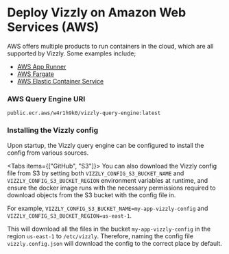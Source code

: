 
# Deploy Vizzly on Amazon Web Services (AWS)

AWS offers multiple products to run containers in the cloud, which are all supported by Vizzly. Some examples include;

- [AWS App Runner](https://aws.amazon.com/apprunner/)
- [AWS Fargate](https://aws.amazon.com/fargate/)
- [AWS Elastic Container Service](https://aws.amazon.com/ecs/)

### AWS Query Engine URI

```
public.ecr.aws/w4r1h9k0/vizzly-query-engine:latest
```

### Installing the Vizzly config

Upon startup, the Vizzly query engine can be configured to install the config from various sources.

<Tabs items={["GitHub", "S3"]}>
<Tab>
<InstallConfigFromGitHub />
</Tab>
<Tab>
You can also download the Vizzly config file from S3 by setting both `VIZZLY_CONFIG_S3_BUCKET_NAME` and `VIZZLY_CONFIG_S3_BUCKET_REGION` environment
variables at runtime, and ensure the docker image runs with the necessary permissions required to download objects from the S3 bucket with the config file in.

For example, `VIZZLY_CONFIG_S3_BUCKET_NAME=my-app-vizzly-config` and `VIZZLY_CONFIG_S3_BUCKET_REGION=us-east-1`.

This will download all the files in the bucket `my-app-vizzly-config` in the region `us-east-1` to `/etc/vizzly`.
Therefore, naming the config file `vizzly.config.json` will download the config to the correct place by default.

</Tab>
</Tabs>

